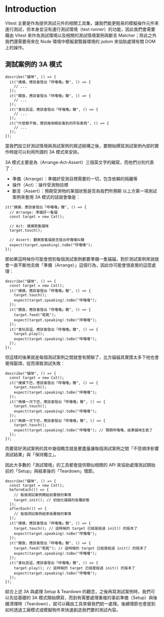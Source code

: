 # Introduction

Vitest 主要是作為提供測試元件的相關工具集，讓我們能更輕易的模擬操作元件來進行測試，但本身並沒有運行測試環境（test runner）的功能，因此我們會需要藉由 Vitest 來作為測試環境以及相關的測試情境案例與斷言 Matcher；除此之外我們還需要用來在 Node 環境中模擬瀏覽器環境的 jsdom 來協助處理有關 DOM 上的操作。

## 測試案例的 3A 模式

```tsx
describe("貓咪", () => {
  it("摸摸，應該會發出「呼嚕嚕」聲", () => {
    // ...
  });
  it("餵食，應該會發出「呼嚕嚕」聲", () => {
    // ...
  });
  it("拿玩具逗，應該會發出「呼嚕嚕」聲", () => {
    // ...
  });
  it("什麼都不做，應該推倒眼前看到的所有東西", () => {
    // ...
  });
});
```

當我們設立好測試情境與測試案例的敘述結構之後，要開始撰寫測試案例內部的實作時就可以利用所謂的 3A 模式來安排。

3A 模式主要是為（Arrange-Act-Assert）三個英文字的縮寫，而他們分別代表了：

- 準備（Arrange）：準備好受測目標需要的一切，包含依賴的隔離等
- 操作（Act）：操作受測物目標
- 斷言（Assert）：預期受測物的某個狀態是否為我們所預期
  以上方第一項測試案例來套用 3A 模式的話就會像是：

```tsx
it("摸摸，應該會發出「呼嚕嚕」聲", () => {
  // Arrange: 準備好一隻貓
  const target = new Cat();

  // Act: 摸摸那隻貓咪
  target.touch();

  // Assert: 觀察那隻貓是否發出呼嚕嚕叫聲
  expect(target.speaking).toBe("呼嚕嚕");
});
```

那如果這時候你可能會想到每個測試案例都要準備一隻貓貓，對於測試案例來說就會一直不斷地去做「準備（Arrange）」這個行為，因此你可能會很直覺的這麼處理：

```tsx
describe("貓咪", () => {
  const target = new Cat();
  it("摸摸，應該會發出「呼嚕嚕」聲", () => {
    target.touch();
    expect(target.speaking).toBe("呼嚕嚕");
  });
  it("餵食，應該會發出「呼嚕嚕」聲", () => {
    target.feed("乾乾");
    expect(target.speaking).toBe("呼嚕嚕");
  });
  it("拿玩具逗，應該會發出「呼嚕嚕」聲", () => {
    target.play();
    expect(target.speaking).toBe("呼嚕嚕");
  });
});
```

但這樣的後果就是每個測試案例之間就會有關聯了，比方貓貓其實摸太多下他也會覺得厭煩，從而導致測試失敗：

```tsx
describe("貓咪", () => {
  const target = new Cat();
  it("摸摸下巴，應該會發出「呼嚕嚕」聲", () => {
    target.touch();
    expect(target.speaking).toBe("呼嚕嚕");
  });
  it("再摸一次下巴，應該會發出「呼嚕嚕」聲", () => {
    target.touch();
    expect(target.speaking).toBe("呼嚕嚕");
  });
  it("再摸一次下巴，應該會發出「呼嚕嚕」聲", () => {
    target.touch();
    expect(target.speaking).toBe("呼嚕嚕"); // 預期呼嚕嚕，結果貓咪生氣了
  });
});
```

而要寫好測試案例的其中幾個概念就是要盡量讓每個測試案例之間「不受順序影響測試結果」與「保持獨立」。

因此大多數的「測試環境」的工具都會提供類似相關的 API 來協助處理測試開始前的「Setup」與結束後的「Teardown」環節。

```tsx
describe("貓咪", () => {
  const target = new Cat();
  beforeEach(() => {
    // 每個測試案例開始前要做的事情
    target.init(); // 初始化貓貓的各種狀態
  });
  afterEach(() => {
    // 每個測試案例結束後要做的事情
  });
  it("摸摸，應該會發出「呼嚕嚕」聲", () => {
    target.touch(); // 這時候的 target 已經是經過 init() 的版本了
    expect(target.speaking).toBe("呼嚕嚕");
  });
  it("餵食，應該會發出「呼嚕嚕」聲", () => {
    target.feed("乾乾"); // 這時候的 target 已經是經過 init() 的版本了
    expect(target.speaking).toBe("呼嚕嚕");
  });
  it("拿玩具逗，應該會發出「呼嚕嚕」聲", () => {
    target.play(); // 這時候的 target 已經是經過 init() 的版本了
    expect(target.speaking).toBe("呼嚕嚕");
  });
});
```

綜合上述 3A 與處理 Setup & Teardown 的觀念，之後再寫測試案例時，我們可以先從基礎的 3A 模式開始撰寫，而到有需要處理重複的事前準備（Setup）與後續清理時（Teardown），就可以藉由工具來替我們統一處理。後續環節也會提到如何透過工廠模式或模擬物件來快速創造我們要的測試內容。
